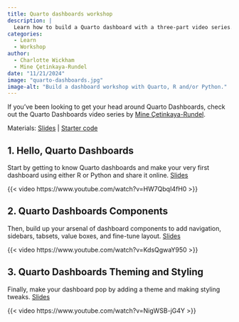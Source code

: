 ```yaml
---
title: Quarto dashboards workshop
description: |
  Learn how to build a Quarto dashboard with a three-part video series.
categories:
  - Learn
  - Workshop
author: 
  - Charlotte Wickham
  - Mine Çetinkaya-Rundel
date: "11/21/2024"
image: "quarto-dashboards.jpg"
image-alt: "Build a dashboard workshop with Quarto, R and/or Python."
---
```


If you've been looking to get your head around Quarto Dashboards, 
check out the Quarto Dashboards video series by [Mine Çetinkaya-Rundel](https://mine-cr.com/).

Materials: [Slides](https://mine.quarto.pub/quarto-dashboards/) | [Starter code](https://github.com/mine-cetinkaya-rundel/olympicdash)

## 1. Hello, Quarto Dashboards

Start by getting to know Quarto dashboards and make your very first dashboard using either R or Python and share it online. [Slides](https://mine.quarto.pub/quarto-dashboards/1-hello-dashboards/#/title-slide)

{{< video https://www.youtube.com/watch?v=HW7QbqI4fH0 >}}

## 2. Quarto Dashboards Components

Then, build up your arsenal of dashboard components to add navigation, sidebars, tabsets, value boxes, and fine-tune layout. [Slides](https://mine.quarto.pub/quarto-dashboards/2-dashboard-components/#/title-slide)

{{< video https://www.youtube.com/watch?v=KdsQgwaY950 >}}

## 3. Quarto Dashboards Theming and Styling

Finally, make your dashboard pop by adding a theme and making styling tweaks. [Slides](https://mine.quarto.pub/quarto-dashboards/3-theming-styling/#/title-slide)

{{< video https://www.youtube.com/watch?v=NigWSB-jG4Y >}}

